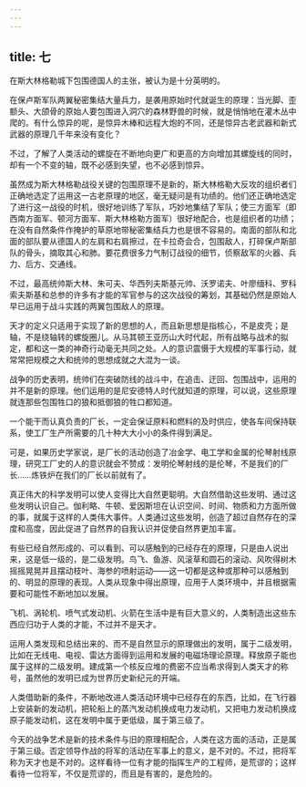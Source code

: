 ```yaml
---
---
---
```

title: 七
---



在斯大林格勒城下包围德国人的主张，被认为是十分英明的。

在保卢斯军队两翼秘密集结大量兵力，是袭用原始时代就诞生的原理：当光脚、歪额头、大颌骨的原始人要包围进入洞穴的森林野兽的时候，就是悄悄地在灌木丛中爬的。有什么惊异的呢，是惊异木棒和远程大炮的不同，还是惊异古老武器和新式武器的原理几千年来没有变化？

不过，了解了人类活动的螺旋在不断地向更广和更高的方向增加其螺旋线的同时，却有一个不变的轴，既不必感到失望，也不必感到惊异。

虽然成为斯大林格勒战役关键的包围原理不是新的，斯大林格勒大反攻的组织者们正确地选定了运用这一古老原理的地区，毫无疑问是有功绩的。他们还正确地选定了进行这一战役的时机，很好地训练了军队，巧妙地集结了军队；使三方面军（即西南方面军、顿河方面军、斯大林格勒方面军）很好地配合，也是组织者的功绩；在没有自然条件作掩护的草原地带秘密集结兵力也是很不容易的。南面的部队和北面的部队要从德国人的左肩和右肩擦过，在卡拉奇会合，包围敌人，打碎保卢斯部队的骨头，摘取其心和肺。要花费很多力气制订战役的细节，侦察敌军的火器、兵力、后方、交通线。

不过，最高统帅斯大林、朱可夫、华西列夫斯基元帅、沃罗诺夫、叶廖缅科、罗科索夫斯基和总参的许多有才能的军官参与的这次战役的筹划，其基础仍然是原始人早已运用于战斗实践的两翼包围敌人的原理。

天才的定义只适用于实现了新的思想的人，而且新思想是指核心，不是皮壳；是轴，不是绕轴转的螺旋圈儿。从马其顿王亚历山大时代起，所有战略与战术的拟定，都和这一类的神奇行动毫无共同之处。人的意识震慑于大规模的军事行动，就常常把规模之大和统帅的思想成就之大混为一谈。

战争的历史表明，统帅们在突破防线的战斗中，在追击、迂回、包围战中，运用的并不是新的原理。他们运用的是尼安德特人时代就知道的原理，可以说，这些原理就连那些包围牲口的狼和抵御狼的牲口都知道。

一个能干而认真负责的厂长，一定会保证原料和燃料的及时供应，使各车间保持联系，使工厂生产所需要的几十种大大小小的条件得到满足。

可是，如果历史学家说，是厂长的活动创造了冶金学、电工学和金属的伦琴射线原理，研究工厂史的人的意识就会不赞成：发明伦琴射线的是伦琴，不是我们的厂长……炼铁炉在我们的厂长以前就有了。

真正伟大的科学发明可以使人变得比大自然更聪明。大自然借助这些发明、通过这些发明认识自己。伽利略、牛顿、爱因斯坦在认识空间、时间、物质和力方面所做的事，就属于这样的人类伟大事件。人类通过这些发明，创造了超过自然存在的深度和高度，因此促进了自然界的自我认识并促使自然界更加丰富。

有些已经自然形成的、可以看到、可以感触到的已经存在的原理，只是由人说出来，这是低一级的，是二级发明。鸟飞、鱼游、风滚草和圆石的滚动、风吹得树木摇摇晃晃并且摆动枝叶、海参的喷射运动——这一切都是这种或那种可以感触到的、明显的原理的表现。人类从现象中得出原理，应用于人类环境中，并且根据需要和可能性不断地加以发展。

飞机、涡轮机、喷气式发动机、火箭在生活中是有巨大意义的，人类制造出这些东西应归功于人类的才能，不过并不是天才。

运用人类发现和总结出来的、而不是自然显示的原理做出的发明，属于二级发明，比如在无线电、电视、雷达方面得到运用和发展的电磁场理论原理。释放原子能也属于这样的二级发明。建成第一个核反应堆的费密不应当希求得到人类天才的称号，虽然他的发明已成为世界历史新纪元的开端。

人类借助新的条件，不断地改进人类活动环境中已经存在的东西，比如，在飞行器上安装新的发动机，把轮船上的蒸汽发动机换成电力发动机，又把电力发动机换成原子能发动机，这在发明中属于更低级，属于第三级了。

今天的战争艺术是新的技术条件与旧的原理相配合，人类在这方面的活动，正是属于第三级。否定领导作战的将军的活动在军事上的意义，是不对的。不过，把将军称为天才也是不对的。这样看待一位有才能的指挥生产的工程师，是荒谬的；这样看待一位将军，不仅是荒谬的，而且是有害的，是危险的。